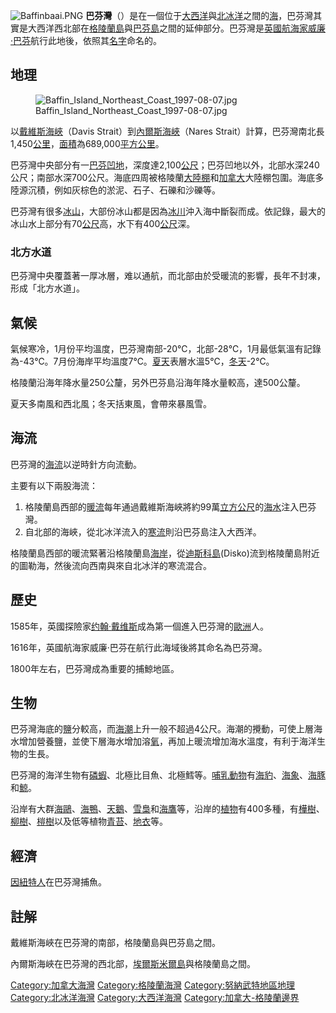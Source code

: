 [[File:Baffinbaai.PNG|thumb]]
'''巴芬灣'''（{{lang-en|Baffin Bay}}）是在一個位于[[大西洋|大西洋]]與[[北冰洋|北冰洋]]之間的[[海|海]]，巴芬灣其實是大西洋西北部在[[格陵蘭島|格陵蘭島]]與[[巴芬島|巴芬島]]之間的延伸部分。巴芬灣是[[英國|英國]][[航海家|航海家]][[威廉·巴芬|威廉·巴芬]]航行此地後，依照其[[姓名|名字]]命名的。

== 地理 ==
[[File:Baffin_Island_Northeast_Coast_1997-08-07.jpg|thumb]]

以[[戴維斯海峽|戴維斯海峽]]{{fn|1}}（Davis Strait）到[[內爾斯海峽|內爾斯海峽]]{{fn|2}}（Nares Strait）計算，巴芬灣南北長1,450[[公里|公里]]，[[面積|面積]]為689,000[[平方公里|平方公里]]。

巴芬灣中央部分有一[[巴芬凹地|巴芬凹地]]，深度達2,100[[公尺|公尺]]；巴芬凹地以外，北部水深240公尺；南部水深700公尺。海底四周被格陵蘭[[大陸棚|大陸棚]]和[[加拿大|加拿大]]大陸棚包圍。海底多陸源沉積，例如灰棕色的淤泥、石子、石礫和沙礫等。

巴芬灣有很多[[冰山|冰山]]，大部份冰山都是因為[[冰川|冰川]]沖入海中斷裂而成。依記錄，最大的冰山水上部分有70[[公尺|公尺]]高，水下有400[[公尺|公尺]]深。

=== 北方水道 ===
巴芬灣中央覆蓋著一厚冰層，难以通航，而北部由於受暖流的影響，長年不封凍，形成「北方水道」。

== 氣候 ==
氣候寒冷，1月份平均溫度，巴芬灣南部-20℃，北部-28℃，1月最低氣溫有記錄為-43℃。7月份海岸平均溫度7℃。[[夏天|夏天]]表層水溫5℃，[[冬天|冬天]]-2℃。

格陵蘭沿海年降水量250公釐，另外巴芬島沿海年降水量較高，達500公釐。

夏天多南風和西北風；冬天括東風，會帶來暴風雪。

== 海流 ==
巴芬灣的[[海流|海流]]以逆時針方向流動。

主要有以下兩股海流：
# 格陵蘭島西部的[[暖流|暖流]]每年通過戴維斯海峽將約99萬[[立方公尺|立方公尺]]的[[海水|海水]]注入巴芬灣。
# 自北部的海峽，從北冰洋流入的[[寒流|寒流]]則沿巴芬島注入大西洋。

格陵蘭島西部的暖流緊著沿格陵蘭島[[海岸|海岸]]，從[[迪斯科島|迪斯科島]](Disko)流到格陵蘭島附近的圖勒海，然後流向西南與來自北冰洋的寒流混合。

== 歷史 ==
1585年，英國探險家[[约翰·戴维斯|约翰·戴维斯]]成為第一個進入巴芬灣的[[歐洲|歐洲]]人。

1616年，英國航海家威廉·巴芬在航行此海域後將其命名為巴芬灣。

1800年左右，巴芬灣成為重要的捕鯨地區。

== 生物 ==
巴芬灣海底的[[盐_(化学)|鹽]]分較高，而[[海潮|海潮]]上升一般不超過4公尺。海潮的攪動，可使上層海水增加營養鹽，並使下層海水增加溶[[氧|氧]]，再加上暖流增加海水溫度，有利于海洋生物的生長。

巴芬灣的海洋生物有[[磷蝦|磷蝦]]、北極比目魚、北極鱈等。[[哺乳動物|哺乳動物]]有[[海豹|海豹]]、[[海象|海象]]、[[海豚|海豚]]和[[鯨|鯨]]。

沿岸有大群[[海鷗|海鷗]]、[[海鴨|海鴨]]、[[天鵝|天鵝]]、[[雪梟|雪梟]]和[[海鷹|海鷹]]等，沿岸的[[植物|植物]]有400多種，有[[樺樹|樺樹]]、[[柳樹|柳樹]]、[[榿樹|榿樹]]以及低等植物[[青苔|青苔]]、[[地衣|地衣]]等。

== 經濟 ==
[[因紐特人|因紐特人]]在巴芬灣捕魚。

== 註解 ==
{{fnb|1}}戴維斯海峽在巴芬灣的南部，格陵蘭島與巴芬島之間。

{{fnb|2}}內爾斯海峽在巴芬灣的西北部，[[埃爾斯米爾島|埃爾斯米爾島]]與格陵蘭島之間。

{{List of seas}}

{{Authority control}}
{{DEFAULTSORT:Baffin}}
[[Category:加拿大海灣|Category:加拿大海灣]]
[[Category:格陵蘭海灣|Category:格陵蘭海灣]]
[[Category:努納武特地區地理|Category:努納武特地區地理]]
[[Category:北冰洋海灣|Category:北冰洋海灣]]
[[Category:大西洋海灣|Category:大西洋海灣]]
[[Category:加拿大-格陵蘭邊界|Category:加拿大-格陵蘭邊界]]